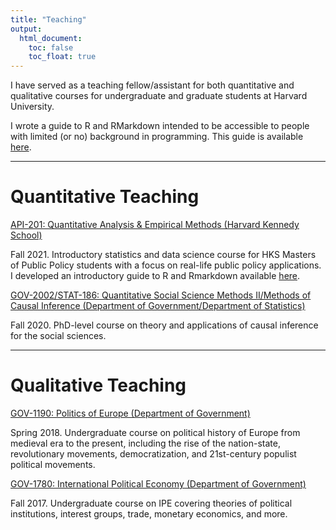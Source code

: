 ```yaml
---
title: "Teaching"
output:
  html_document:
    toc: false
    toc_float: true
---
```


I have served as a teaching fellow/assistant for both quantitative and qualitative courses for undergraduate and graduate students at Harvard University.

I wrote a guide to R and RMarkdown intended to be accessible to people with limited (or no) background in programming. This guide is available [here](https://www.dropbox.com/sh/awup039cmngaqsb/AACutnJHvHOhDWvUNypbvpf5a?dl=0).

---

# Quantitative Teaching

[API-201: Quantitative Analysis & Empirical Methods (Harvard Kennedy School)](https://www.hks.harvard.edu/courses/quantitative-analysis-and-empirical-methods)

Fall 2021. Introductory statistics and data science course for HKS Masters of Public Policy students with a focus on real-life public policy applications. I developed an introductory guide to R and Rmarkdown available [here](https://www.dropbox.com/sh/awup039cmngaqsb/AACutnJHvHOhDWvUNypbvpf5a?dl=0).

[GOV-2002/STAT-186: Quantitative Social Science Methods II/Methods of Causal Inference (Department of Government/Department of Statistics)](https://imai.fas.harvard.edu/teaching/index.html)

Fall 2020. PhD-level course on theory and applications of causal inference for the social sciences.  

---

# Qualitative Teaching

[GOV-1190: Politics of Europe (Department of Government)](https://scholar.harvard.edu/dziblatt/pages/collaborative-workconferences)

Spring 2018. Undergraduate course on political history of Europe from medieval era to the present, including the rise of the nation-state, revolutionary movements, democratization, and 21st-century populist political movements.


[GOV-1780: International Political Economy (Department of Government)](https://scholar.harvard.edu/jfrieden/classes/gov-1780-international-political-economy)

Fall 2017. Undergraduate course on IPE covering theories of political institutions, interest groups, trade, monetary economics, and more.
